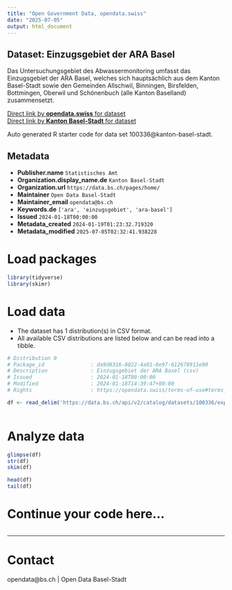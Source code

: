 ```yaml
---
title: "Open Government Data, opendata.swiss"
date: "2025-07-05"
output: html_document
---
```


## Dataset: Einzugsgebiet der ARA Basel

Das Untersuchungsgebiet des Abwassermonitoring umfasst das Einzugsgebiet der ARA Basel, welches sich hauptsächlich aus dem Kanton Basel-Stadt sowie den Gemeinden Allschwil, Binningen, Birsfelden, Bottmingen, Oberwil und Schönenbuch (alle Kanton Baselland) zusammensetzt.

[Direct link by **opendata.swiss** for dataset](https://opendata.swiss/de/dataset/abwassermonitoring-untersuchungsgebiet)<br>
[Direct link by **Kanton Basel-Stadt** for dataset](https://data.bs.ch/explore/dataset/100336/)

Auto generated R starter code for data set 100336@kanton-basel-stadt.

## Metadata

- **Publisher.name** `Statistisches Amt`
- **Organization.display_name.de** `Kanton Basel-Stadt`
- **Organization.url** `https://data.bs.ch/pages/home/`
- **Maintainer** `Open Data Basel-Stadt`
- **Maintainer_email** `opendata@bs.ch`
- **Keywords.de** `['ara', 'einzugsgebiet', 'ara-basel']`
- **Issued** `2024-01-18T00:00:00`
- **Metadata_created** `2024-01-19T01:23:32.719320`
- **Metadata_modified** `2025-07-05T02:32:41.938228`


# Load packages

```r

library(tidyverse)
library(skimr)

```

# Load data

-   The dataset has 1 distribution(s) in CSV format.
-   All available CSV distributions are listed below and can be read into a tibble.

```r

# Distribution 0
# Package_id               : da9d8316-8022-4a01-8e97-612678911e90
# Description              : Einzugsgebiet der ARA Basel (csv)
# Issued                   : 2024-01-18T00:00:00
# Modified                 : 2024-01-18T14:39:47+00:00
# Rights                   : https://opendata.swiss/terms-of-use#terms_by

df <- read_delim('https://data.bs.ch/api/v2/catalog/datasets/100336/exports/csv?use_labels=true')



```

# Analyze data

```r

glimpse(df)
str(df)
skim(df)

head(df)
tail(df)

```

# Continue your code here...

```r

```

------------------------------------------------------------------------

# Contact

opendata@bs.ch | Open Data Basel-Stadt
